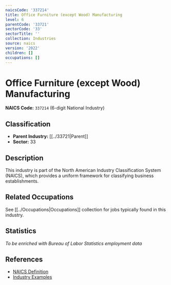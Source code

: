 ```yaml
---
naicsCode: '337214'
title: Office Furniture (except Wood) Manufacturing
level: 6
parentCode: '33721'
sectorCode: '33'
sectorTitle: ''
collection: Industries
source: naics
version: '2022'
children: []
occupations: []
---
```

# Office Furniture (except Wood) Manufacturing

**NAICS Code:** `337214` (6-digit National Industry)

## Classification

- **Parent Industry:** [[../33721|Parent]]
- **Sector:** 33

## Description

This industry is part of the North American Industry Classification System (NAICS), which provides a uniform framework for classifying business establishments.

## Related Occupations

See [[../Occupations|Occupations]] collection for jobs typically found in this industry.

## Statistics

*To be enriched with Bureau of Labor Statistics employment data*

## References

- [NAICS Definition](https://www.census.gov/naics/)
- [Industry Examples](https://www.census.gov/naics/2022NAICS/)

